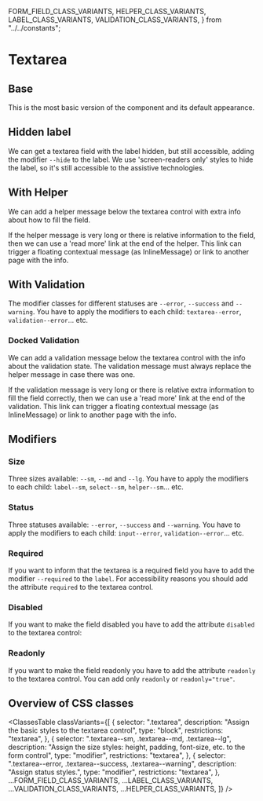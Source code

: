 
  FORM_FIELD_CLASS_VARIANTS,
  HELPER_CLASS_VARIANTS,
  LABEL_CLASS_VARIANTS,
  VALIDATION_CLASS_VARIANTS,
} from "../../constants";

<Meta of={Stories} />

# Textarea

## Base

This is the most basic version of the component and its default appearance.

<Canvas of={Stories.Basic} />

## Hidden label

We can get a textarea field with the label hidden, but still accessible, adding the modifier `--hide` to the label.
We use 'screen-readers only' styles to hide the label, so it's still accessible to the assistive technologies.

<Canvas of={Stories.HiddenLabel} />

## With Helper

We can add a helper message below the textarea control with extra info about how to fill the field.

If the helper message is very long or there is relative information to the field,
then we can use a 'read more' link at the end of the helper. This link can trigger
a floating contextual message (as InlineMessage) or link to another page with the info.

<Canvas of={Stories.Helper} />

## With Validation

The modifier classes for different statuses are `--error`, `--success` and `--warning`. You have to apply the modifiers
to each child: `textarea--error`, `validation--error`... etc.

### Docked Validation

We can add a validation message below the textarea control with the info about the validation state.
The validation message must always replace the helper message in case there was one.

If the validation message is very long or there is relative extra information
to fill the field correctly, then we can use a 'read more' link at the end of the validation.
This link can trigger a floating contextual message (as InlineMessage) or link to another page with the info.

<Canvas of={Stories.DockedValidation} />

## Modifiers

### Size

Three sizes available: `--sm`, `--md` and `--lg`. You have to apply the modifiers to each
child: `label--sm`, `select--sm`, `helper--sm`... etc.

<Canvas of={Stories.Sizes} />

### Status

Three statuses available: `--error`, `--success` and `--warning`. You have to apply the modifiers to each
child: `input--error`, `validation--error`... etc.

<Canvas of={Stories.Status} />

### Required

If you want to inform that the textarea is a required field you have to add the modifier `--required` to the `label`.
For accessibility reasons you should add the attribute `required` to the textarea control.

<Canvas of={Stories.Required} />

### Disabled

If you want to make the field disabled you have to add the attribute `disabled` to the textarea control:

<Canvas of={Stories.Disabled} />

### Readonly

If you want to make the field readonly you have to add the attribute `readonly` to the textarea control.
You can add only `readonly` or `readonly="true"`.

<Canvas of={Stories.Readonly} />

## Overview of CSS classes

<ClassesTable
  classVariants={[
    {
      selector: ".textarea",
      description: "Assign the basic styles to the textarea control",
      type: "block",
      restrictions: "textarea",
    },
    {
      selector: ".textarea--sm, .textarea--md, .textarea--lg",
      description:
        "Assign the size styles: height, padding, font-size, etc. to the form control",
      type: "modifier",
      restrictions: "textarea",
    },
    {
      selector: ".textarea--error, .textarea--success, .textarea--warning",
      description: "Assign status styles.",
      type: "modifier",
      restrictions: "textarea",
    },
    ...FORM_FIELD_CLASS_VARIANTS,
    ...LABEL_CLASS_VARIANTS,
    ...VALIDATION_CLASS_VARIANTS,
    ...HELPER_CLASS_VARIANTS,
  ]}
/>
